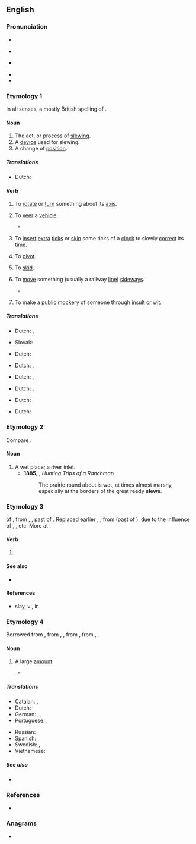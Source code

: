 ==English==

===Pronunciation===
* {{IPA|en|/sluː/}}
* {{a|Welsh|Northern England|some New England and Southern American dialects}} {{IPA|en|/slɪu/|nocount=1}}
* {{a|obsolete}} {{IPA|en|/sljuː/}}
* {{audio|en|En-au-slew.ogg|Audio (AU)}}
* {{rhymes|en|uː|s=1}}

===Etymology 1===
{{rfm|en|section=slue, slew}}

In all senses, a mostly British spelling of {{m|en|slue}}.

====Noun====
{{en-noun}}

# The act, or process of [[slewing]].
# A [[device]] used for slewing.
# A change of [[position]].

=====Translations=====
{{trans-top|change of position}}
* Dutch: {{t+|nl|ommekeer}}
{{trans-mid}}
{{trans-bottom}}

====Verb====
{{en-verb}}

# {{lb|en|transitive|nautical}} To [[rotate]] or [[turn]] something about its [[axis]].
# {{lb|en|transitive}} To [[veer]] a [[vehicle]].
#* {{quote-av|en|author=Drachinifel|title=The Battle of Jutland - Clash of the Titans - Part 1 (Beatty vs Hipper)|date=15 July 2020|url=https://www.youtube.com/watch?v=TkR2HpkrJ2c|archiveurl=https://web.archive.org/web/20221015101521/https://www.youtube.com/watch?v=TkR2HpkrJ2c|archivedate=15 October 2022|accessdate=17 October 2022|time=1:04:58|text=As the 5th Battle Squadron comes into the range of the High Seas Fleet, Admiral Evan-Thomas, who, so far, has dutifully followed Beatty's orders (or lack of them), has ''finally'' had just about enough.  He can see the danger, plain as day, as the High Seas Fleet's leading elements open up a barrage with every gun they possess.  He therefore issues his own squadron orders to expect to have to make sudden course changes and to follow his lead, before ordering the wheel hard over and '''slewing''' ''Barham'' around.  ''Valiant'' and ''Warspite'' move to follow, replicating the "turn in succession" order, whilst the trailing HMS ''Malaya'' sees the oncoming danger and prepares to turn as soon as it possibly can without crashing into ''Warspite''.}}
# {{lb|en|transitive}} To [[insert]] [[extra]] [[tick]]s or [[skip]] some ticks of a [[clock]] to slowly [[correct]] its [[time]].
# {{lb|en|intransitive}} To [[pivot]].
# {{lb|en|intransitive}} To [[skid]].
# {{lb|en|transitive|rail transport}} To [[move]] something (usually a railway [[line]]) [[sideways]].
#: {{ux|en|The single line was '''slewed''' onto the disused up formation to make way for the future redoubling.}}
#* {{quote-journal|en|date=2022 November 16|author=Howard Johnston|title=Regional News: Wales|journal=RAIL|issue=970|page=27|text=Treforest: The track has been '''slewed''' to create space for the new island station platform at  Treforest Estate, on the Cardiff-Merthyr line.}}
# {{lb|en|transitive|British|slang}} To make a [[public]] [[mockery]] of someone through [[insult]] or [[wit]].

=====Translations=====
{{trans-top|to rotate or turn something about its axis}}
* Dutch: {{t+|nl|omkeren}}, {{t+|nl|draaien}}
{{trans-mid}}
* Slovak: {{t|sk|stočiť}}
{{trans-bottom}}

{{trans-top|to veer a vehicle}}
* Dutch: {{t+|nl|zwenken}}
{{trans-mid}}
{{trans-bottom}}

{{trans-top|To insert extra ticks or skip some ticks of a clock to slowly correct its time}}
* Dutch: {{t+|nl|instellen}}, {{t+|nl|regelen}}
{{trans-mid}}
{{trans-bottom}}

{{trans-top|to pivot}}
* Dutch: {{t+|nl|omwentelen}}, {{t+|nl|draaien}}
{{trans-mid}}
{{trans-bottom}}

{{trans-top|to skid}}
* Dutch: {{t+|nl|schuiven}}, {{t+|nl|slippen}}
{{trans-mid}}
{{trans-bottom}}

{{trans-top|to move something (usually a railway line) sideways}}
* Dutch: {{t+|nl|verschuiven}}
{{trans-mid}}
{{trans-bottom}}

{{trans-top|to make a public mockery of someone through insult or wit}}
* Dutch: {{t|nl|iemand te kakken zetten}}
{{trans-mid}}
{{trans-bottom}}

===Etymology 2===
Compare {{m|en|slough}}.

====Noun====
{{en-noun}}

# A wet place; a river inlet.
#* '''1885''', {{w|Theodore Roosevelt}}, ''Hunting Trips of a Ranchman''
#*: The prairie round about is wet, at times almost marshy, especially at the borders of the great reedy '''slews'''.

===Etymology 3===
{{glossary|Ablaut}} of {{m|en|slay}}, from {{inh|en|enm|slew}}, {{m|enm|sleugh}},  past of {{der|en|enm|sleen}}.
Replaced earlier {{cog|enm|slough}}, {{m|enm|slogh}}, from {{inh|en|ang|slōg}} (past of {{der|en|ang|slēan|t=to hit, strike, slay}}), due to the influence of {{m|enm|knew}}, {{m|enm|drew}}, etc. More at {{m|en|slay}}.

====Verb====
{{head|en|verb form}}

# {{en-simple past of|slay}}

====See also====
* {{l|en|slain}}

====References====
* slay, v.{{sup|1}}, in {{R:OED}}

===Etymology 4===
Borrowed from {{bor|en|ga|slua||crowd}}, from {{der|en|sga|slúag}}, {{m|sga|slóg}}, from {{der|en|cel-pro|*slougos||troop, army}}, from {{der|en|ine-pro|*slowgʰos}}, {{m|ine-pro|*slowgos||entourage}}.

====Noun====
{{en-noun}}

# {{lb|en|US}} A large [[amount]].
#: {{ux|en|She has a '''slew''' of papers and notebooks strewn all over her desk.}}
#* {{quote-journal|en|date=2021 February 24|author=Philip Haigh|title=A shift from cars: Scotland's railways are friends of electric!|journal=RAIL|issue=915|page=30|text=There has been a '''slew''' of documents about Scottish transport planning in recent weeks.}}

=====Translations=====
{{trans-top|a large amount}}
* Catalan: {{t+|ca|munt|m}}, {{t+|ca|tou|m}}
* Dutch: {{t|nl|een groot aantal}}
* German: {{t+|de|Menge|f}}, {{t+|de|Reihe|f}}, {{t|de|ganze Reihe|f}}
* Portuguese: {{t+|pt|amontoado|m}}, {{t+|pt|montão}}
{{trans-mid}}
* Russian: {{t+|ru|ма́сса|f}}
* Spanish: {{t+|es|montón|m}}
* Swedish: {{t+|sv|massa|c}}, {{t+|sv|mängd|c}}
* Vietnamese: {{t+|vi|đống}}
{{trans-bottom}}

=====See also=====
* {{l|en|onslaught}}

===References===
* {{R:Lexico}}

===Anagrams===
* {{anagrams|en|a=elsw|ESWL|lews|wels}}

{{topics|en|Landforms}}